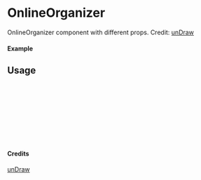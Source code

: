 
<Meta of={OnlineOrganizer} title="unDraw/OnlineOrganizer" />

# OnlineOrganizer

OnlineOrganizer component with different props.
Credit: [unDraw](https://undraw.co/illustrations)

#### Example

<Canvas of={OnlineOrganizer.Primary} />

## Usage

```ts
import { OnlineOrganizer } from "yadl-ui";

const Example = () => {
  return (
      <OnlineOrganizer />
  );
};

export default Example;
```

#### Credits
[unDraw](https://undraw.co/illustrations)
